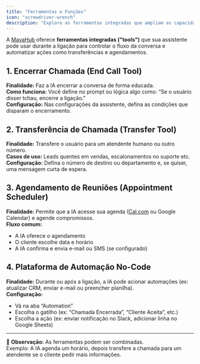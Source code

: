 ```yaml
---
title: "Ferramentas e Funções"
icon: "screwdriver-wrench"
description: "Explore as ferramentas integradas que ampliam as capacidades da sua assistente de IA durante as chamadas"
---
```


A [MayaHub](http://mayahub.ai) oferece **ferramentas integradas ("tools")** que sua assistente pode usar durante a ligação para controlar o fluxo da conversa e automatizar ações como transferências e agendamentos.

## 1. Encerrar Chamada (End Call Tool)

**Finalidade:** Faz a IA encerrar a conversa de forma educada.\
**Como funciona:** Você define no prompt ou lógica algo como: “Se o usuário disser tchau, encerre a ligação.”\
**Configuração:** Nas configurações da assistente, defina as condições que disparam o encerramento.

## 2. Transferência de Chamada (Transfer Tool)

**Finalidade:** Transfere o usuário para um atendente humano ou outro número.\
**Casos de uso:** Leads quentes em vendas, escalonamentos no suporte etc.\
**Configuração:** Defina o número de destino ou departamento e, se quiser, uma mensagem curta de espera.

## 3. Agendamento de Reuniões (Appointment Scheduler)

**Finalidade:** Permite que a IA acesse sua agenda ([Cal.com](http://Cal.com) ou Google Calendar) e agende compromissos.\
**Fluxo comum:**

- A IA oferece o agendamento
- O cliente escolhe data e horário
- A IA confirma e envia e-mail ou SMS (se configurado)

## 4. Plataforma de Automação No-Code

**Finalidade:** Durante ou após a ligação, a IA pode acionar automações (ex: atualizar CRM, enviar e-mail ou preencher planilha).\
**Configuração:**

- Vá na aba “Automation”
- Escolha o gatilho (ex: “Chamada Encerrada”, “Cliente Aceita”, etc.)
- Escolha a ação (ex: enviar notificação no Slack, adicionar linha no Google Sheets)

---

🧠 **Observação:** As ferramentas podem ser combinadas.\
Exemplo: A IA agenda um horário, depois transfere a chamada para um atendente se o cliente pedir mais informações.